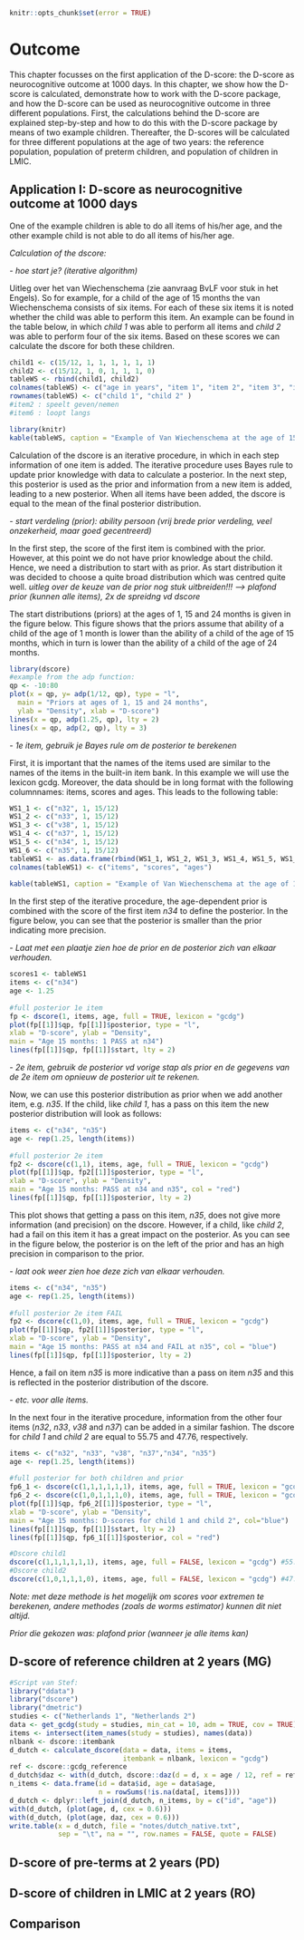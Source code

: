 ```{r, echo=FALSE}
knitr::opts_chunk$set(error = TRUE)
```

# Outcome {#outcome}

This chapter focusses on the first application of the D-score: the D-score as neurocognitive outcome at 1000 days. In this chapter, we show how the D-score is calculated, demonstrate how to work with the D-score package, and how the D-score can be used as neurocognitive outcome in three different populations. First, the calculations behind the D-score are explained step-by-step and how to do this with the D-score package by means of two example children. Thereafter, the D-scores will be calculated for three different populations at the age of two years: the reference population, population of preterm children, and population of children in LMIC. 

## Application I: D-score as neurocognitive outcome at 1000 days



One of the example children is able to do all items of his/her age, and the other example child is not able to do all items of his/her age. 

*Calculation of the dscore:*

*- hoe start je? (iterative algorithm)*

Uitleg over het van Wiechenschema (zie aanvraag BvLF voor stuk in het Engels).
So for example, for a child of the age of 15 months the van Wiechenschema consists of six items. For each of these six items it is noted whether the child was able to perform this item. An example can be found in the table below, in which *child 1* was able to perform all items and *child 2* was able to perform four of the six items. Based on these scores we can calculate the dscore for both these children.
```{r, echo=FALSE}
child1 <- c(15/12, 1, 1, 1, 1, 1, 1)
child2 <- c(15/12, 1, 0, 1, 1, 1, 0)
tableWS <- rbind(child1, child2)
colnames(tableWS) <- c("age in years", "item 1", "item 2", "item 3", "item 4", "item 5", "item 6")
rownames(tableWS) <- c("child 1", "child 2" )
#item2 : speelt geven/nemen
#item6 : loopt langs
```

```{r, echo=FALSE}
library(knitr)
kable(tableWS, caption = "Example of Van Wiechenschema at the age of 15 months")
```

Calculation of the dscore is an iterative procedure, in which in each step information of one item is added. The iterative procedure uses Bayes rule to update prior knowledge with data to calculate a posterior. In the next step, this posterior is used as the prior and information from a new item is added, leading to a new posterior. When all items have been added, the dscore is equal to the mean of the final posterior distribution. 

*- start verdeling (prior): ability persoon (vrij brede prior verdeling, veel onzekerheid, maar goed gecentreerd)*

In the first step, the score of the first item is combined with the prior. However, at this point we do not have prior knowledge about the child. Hence, we need a distribution to start with as prior. As start distribution it was decided to choose a quite broad distribution which was centred quite well. 
*uitleg over de keuze van de prior nog stuk uitbreiden!!! --> plafond prior (kunnen alle items), 2x de spreidng vd dscore*

The start distributions (priors) at the ages of 1, 15 and 24 months is given in the figure below. This figure shows that the priors assume that ability of a child of the age of 1 month is lower than the ability of a child of the age of 15 months, which in turn is lower than the ability of a child of the age of 24 months. 

```{r, echo = FALSE}
library(dscore)
#example from the adp function:
qp <- -10:80
plot(x = qp, y= adp(1/12, qp), type = "l", 
  main = "Priors at ages of 1, 15 and 24 months", 
  ylab = "Density", xlab = "D-score")
lines(x = qp, adp(1.25, qp), lty = 2)
lines(x = qp, adp(2, qp), lty = 3)
```

*- 1e item, gebruik je Bayes rule om de posterior te berekenen*

First, it is important that the names of the items used are similar to the names of the items in the built-in item bank. In this example we will use the lexicon gcdg. Moreover, the data should be in long format with the following columnnames: items, scores and ages. This leads to the following table:
```{r, echo=FALSE}
WS1_1 <- c("n32", 1, 15/12)
WS1_2 <- c("n33", 1, 15/12)
WS1_3 <- c("v38", 1, 15/12)
WS1_4 <- c("n37", 1, 15/12)
WS1_5 <- c("n34", 1, 15/12)
WS1_6 <- c("n35", 1, 15/12)
tableWS1 <- as.data.frame(rbind(WS1_1, WS1_2, WS1_3, WS1_4, WS1_5, WS1_6), row.names = NULL)
colnames(tableWS1) <- c("items", "scores", "ages")
                        
kable(tableWS1, caption = "Example of Van Wiechenschema at the age of 15 months for 1 child", row.names = NA)
```

In the first step of the iterative procedure, the age-dependent prior is combined with the score of the first item *n34* to define the posterior. In the figure below, you can see that the posterior is smaller than the prior indicating more precision.

*- Laat met een plaatje zien hoe de prior en de posterior zich van elkaar verhouden.*

```{r, echo=FALSE}
scores1 <- tableWS1
items <- c("n34")
age <- 1.25
  
#full posterior 1e item
fp <- dscore(1, items, age, full = TRUE, lexicon = "gcdg")
plot(fp[[1]]$qp, fp[[1]]$posterior, type = "l",
xlab = "D-score", ylab = "Density", 
main = "Age 15 months: 1 PASS at n34")
lines(fp[[1]]$qp, fp[[1]]$start, lty = 2)

```

*- 2e item, gebruik de posterior vd vorige stap als prior en de gegevens van de 2e item om opnieuw de posterior uit te rekenen.*

Now, we can use this posterior distribution as prior when we add another item, e.g. *n35*. If the child, like *child 1*, has a pass on this item the new posterior distribution will look as follows:
```{r, echo=FALSE}
items <- c("n34", "n35")
age <- rep(1.25, length(items))
  
#full posterior 2e item
fp2 <- dscore(c(1,1), items, age, full = TRUE, lexicon = "gcdg")
plot(fp[[1]]$qp, fp2[[1]]$posterior, type = "l",
xlab = "D-score", ylab = "Density", 
main = "Age 15 months: PASS at n34 and n35", col = "red")
lines(fp[[1]]$qp, fp[[1]]$posterior, lty = 2)

```

This plot shows that getting a pass on this item, *n35*, does not give more information (and precision) on the dscore. However, if a child, like *child 2*, had a fail on this item it has a great impact on the posterior. As you can see in the figure below, the posterior is on the left of the prior and has an high precision in comparison to the prior. 

*- laat ook weer zien hoe deze zich van elkaar verhouden.*

```{r, echo=FALSE}
items <- c("n34", "n35")
age <- rep(1.25, length(items))
  
#full posterior 2e item FAIL
fp2 <- dscore(c(1,0), items, age, full = TRUE, lexicon = "gcdg")
plot(fp[[1]]$qp, fp2[[1]]$posterior, type = "l",
xlab = "D-score", ylab = "Density", 
main = "Age 15 months: PASS at n34 and FAIL at n35", col = "blue")
lines(fp[[1]]$qp, fp[[1]]$posterior, lty = 2)

```
Hence, a fail on item *n35* is more indicative than a pass on item *n35* and this is reflected in the posterior distribution of the dscore. 

*- etc. voor alle items.*

In the next four in the iterative procedure, information from the other four items (*n32*, *n33*, *v38* and *n37*) can be added in a similar fashion. The dscore for *child 1* and *child 2* are equal to 55.75 and 47.76, respectively.

```{r, echo=FALSE}
items <- c("n32", "n33", "v38", "n37","n34", "n35")
age <- rep(1.25, length(items))
  
#full posterior for both children and prior
fp6_1 <- dscore(c(1,1,1,1,1,1), items, age, full = TRUE, lexicon = "gcdg")
fp6_2 <- dscore(c(1,0,1,1,1,0), items, age, full = TRUE, lexicon = "gcdg")
plot(fp[[1]]$qp, fp6_2[[1]]$posterior, type = "l",
xlab = "D-score", ylab = "Density", 
main = "Age 15 months: D-scores for child 1 and child 2", col="blue")
lines(fp[[1]]$qp, fp[[1]]$start, lty = 2)
lines(fp[[1]]$qp, fp6_1[[1]]$posterior, col = "red")

```

```{r}
#Dscore child1
dscore(c(1,1,1,1,1,1), items, age, full = FALSE, lexicon = "gcdg") #55.75
#Dscore child2
dscore(c(1,0,1,1,1,0), items, age, full = FALSE, lexicon = "gcdg") #47.76
```


*Note: met deze methode is het mogelijk om scores voor extremen te berekenen, andere methodes (zoals de worms estimator) kunnen dit niet altijd.*

*Prior die gekozen was: plafond prior (wanneer je alle items kan)*




## D-score of reference children at 2 years (MG)


```{r, echo=FALSE}
#Script van Stef:
library("ddata")
library("dscore")
library("dmetric")
studies <- c("Netherlands 1", "Netherlands 2")
data <- get_gcdg(study = studies, min_cat = 10, adm = TRUE, cov = TRUE)
items <- intersect(item_names(study = studies), names(data))
nlbank <- dscore::itembank
d_dutch <- calculate_dscore(data = data, items = items, 
                            itembank = nlbank, lexicon = "gcdg")
ref <- dscore::gcdg_reference
d_dutch$daz <- with(d_dutch, dscore::daz(d = d, x = age / 12, ref = ref))
n_items <- data.frame(id = data$id, age = data$age,
                      n = rowSums(!is.na(data[, items])))
d_dutch <- dplyr::left_join(d_dutch, n_items, by = c("id", "age"))
with(d_dutch, (plot(age, d, cex = 0.6)))
with(d_dutch, (plot(age, daz, cex = 0.6)))
write.table(x = d_dutch, file = "notes/dutch_native.txt",
            sep = "\t", na = "", row.names = FALSE, quote = FALSE)

```


## D-score of pre-terms at 2 years (PD)

## D-score of children in LMIC at 2 years (RO)

## Comparison
